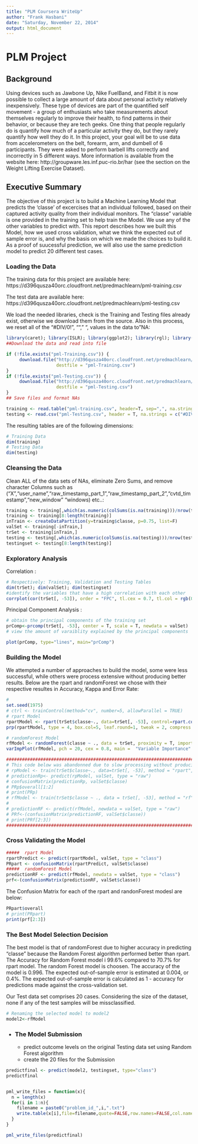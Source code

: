```yaml
---
title: "PLM Coursera WriteUp"
author: "Frank Hasbani"
date: "Saturday, November 22, 2014"
output: html_document
---
```

# PLM Project

## Background

Using devices such as Jawbone Up, Nike FuelBand, and Fitbit it is now possible to collect a large amount of data about personal activity relatively inexpensively. These type of devices are part of the quantified self movement - a group of enthusiasts who take measurements about themselves regularly to improve their health, to find patterns in their behavior, or because they are tech geeks. One thing that people regularly do is quantify how much of a particular activity they do, but they rarely quantify how well they do it. In this project, your goal will be to use data from accelerometers on the belt, forearm, arm, and dumbell of 6 participants. They were asked to perform barbell lifts correctly and incorrectly in 5 different ways. More information is available from the website here: http://groupware.les.inf.puc-rio.br/har (see the section on the Weight Lifting Exercise Dataset). 
   
   
## Executive Summary

The objective of this project is to build a Machine Learning Model that predicts the 'classe' of excercises that an individual followed, based on their captured activity quality from their individual monitors. The "classe" variable is one provided in the training set to help train the Model. We use any of the other variables to predict with. This report describes how we built this Model, how we used cross validation, what we think the expected out of sample error is, and why the basis on which we made the choices to build it. As a proof of suucessful prediction, we will also use the same prediction model to predict 20 different test cases. 

### Loading the Data 

The training data for this project are available here: https://d396qusza40orc.cloudfront.net/predmachlearn/pml-training.csv

The test data are available here: https://d396qusza40orc.cloudfront.net/predmachlearn/pml-testing.csv   
   
   We load the needed libraries, check is the Training and Testing files already exist, otherwise we download them from the source. Also in this process, we reset all of the "#DIV/0!", "", " ", values in the data to "NA:

```r
library(caret); library(ISLR); library(ggplot2); library(rgl); library(rpart);library(randomForest);library(corrplot); library(randomForest); library(rpart.plot); library(prodlim); library(tree); library(knitr)
##Download the data and read into file

if (!file.exists("pml-Training.csv")) {
     download.file("http://d396qusza40orc.cloudfront.net/predmachlearn/pml-training.csv", 
                   destfile = "pml-Training.csv")
}
if (!file.exists("pml-Testing.csv")) {
     download.file("http://d396qusza40orc.cloudfront.net/predmachlearn/pml-testing.csv", 
                   destfile = "pml-Testing.csv")
}
## Save files and format NAs

training <- read.table("pml-training.csv", header=T, sep=",", na.strings = c("#DIV/0!", "", " ", "NA"))
testing <- read.csv("pml-Testing.csv", header = T, na.strings = c("#DIV/0!", "", " ", "NA"))

```

The resulting tables are of the following dimensions:

```r
# Training Data
dim(training)
# Testing Data
dim(testing)
```



### Cleansing the Data 

Clean ALL of the data sets of NAs, eliminate Zero Sums, and remove character Columns such as ("X","user_name","raw_timestamp_part_1","raw_timestamp_part_2","cvtd_timestamp","new_window" "windows) etc..:

```r
training <- training[,which(as.numeric(colSums(is.na(training)))/nrow(training) <= 0.9)]
training <- training[8:length(training)]
inTrain <- createDataPartition(y=training$classe, p=0.75, list=F)
valSet <- training[-inTrain,]
trSet <- training[inTrain,]
testing <- testing[,which(as.numeric(colSums(is.na(testing)))/nrow(testing) <= 0.9)]
testingset <- testing[8:length(testing)]

```

### Exploratory Analysis

Correlation :     
   
```r
# Respectively: Training, Validation and Testing Tables
dim(trSet); dim(valSet); dim(testingset)
#identify the variables that have a high correlation with each other
corrplot(cor(trSet[, -53]), order = "FPC", tl.cex = 0.7, tl.col = rgb(0, 0, 0))

```
   
Principal Component Analysis : 
   
```r
# obtain the principal components of the training set
prComp<-prcomp(trSet[, -53], center = T, scale = T, newdata = valSet)
# view the amount of varaiblity explained by the principal components

plot(prComp, type="lines", main="prComp")

```

### Building the Model 

We attempted a number of approaches to build the model, some were less successful, while others were process extensive without producing better results. Below are the rpart and randomForest we chose with their respective resultes in Accuracy, Kappa and Error Rate:   
   

```r
# 
set.seed(1975)
# ctrl <- trainControl(method="cv", number=5, allowParallel = TRUE)
# rpart Model
rpartModel <- rpart(trSet$classe~., data=trSet[, -53], control=rpart.control(cp=0.01))
prp(rpartModel, type = 4, box.col=5, leaf.round=1, tweak = 2, compress = TRUE)

# randomForest Model
rfModel <- randomForest(classe ~ ., data = trSet, proximity = T, importance = T) 
varImpPlot(rfModel, pch = 20, cex = 0.8, main =  "Variable Importance" )

###################################################################################################
# This code below was abandonned due to slow processing without producing an improved results
# rpModel <- train(trSet$classe~., data=trSet[, -53], method = "rpart", preProcess = c("center", "scale"), trControl = ctrl, tuneLength = 3)
# predictionRp<- predict(rpModel, valSet, type = "raw")
# confusionMatrix(predictionRp, valSet$classe)
# PRp$overall[1:2]
# print(PRp)
# rfModel <- train(trSet$classe ~ ., data = trSet[, -53], method = "rf", trControl = ctrl, tuneLength = 3) 
# 
# predictionRF <- predict(rfModel, newdata = valSet, type = "raw")
# PRf<-(confusionMatrix(predictionRF, valSet$classe))
# print(PRf[2:3])
#########################################################################################################

```

### Cross Validating the Model

     
```r
#####  rpart Model
rpartPredict <- predict(rpartModel, valSet, type = "class")
PRpart <- confusionMatrix(rpartPredict, valSet$classe)
#####  randomForest Model
predictionRF <- predict(rfModel, newdata = valSet, type = "class")
prf<-(confusionMatrix(predictionRF, valSet$classe))

```
  
The Confusion Matrix for each of the rpart and randonForest modesl are below:   
   
```r
PRpart$overall
# print(PRpart)
print(prf[2:3])

```

### The Best Model Selection Decision
   
The best model is that of randomForest due to higher accuracy in predicting "classe" because the Random Forest algorithm performed better than rpart.   
The Accuracy for Random Forest model i 99.6%  compared to 70.7% for rpart model. The random Forest model is choosen. The accuracy of the model is 0.996. The expected out-of-sample error is estimated at 0.004, or 0.4%. The expected out-of-sample error is calculated as 1 - accuracy for predictions made against the cross-validation set. 
   
   Our Test data set comprises 20 cases. Considering the size of the dataset, none if any of the test samples will be missclassified.   
   
```r
# Renaming the selected model to model2
model2<-rfModel
```

-
### The Model Submission
 - predict outcome levels on the original Testing data set using Random Forest algorithm
 - create the 20 files for the Submission
   
```r
   
predictfinal <- predict(model2, testingset, type="class")
predictfinal


pml_write_files = function(x){
  n = length(x)
  for(i in 1:n){
    filename = paste0("problem_id_",i,".txt")
    write.table(x[i],file=filename,quote=FALSE,row.names=FALSE,col.names=FALSE)
  }
}

pml_write_files(predictfinal)


```
